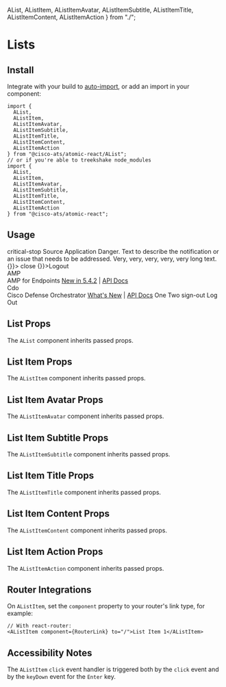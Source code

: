 
  AList,
  AListItem,
  AListItemAvatar,
  AListItemSubtitle,
  AListItemTitle,
  AListItemContent,
  AListItemAction
} from "./";

<Meta title="Components/Lists" component={AList} />

# Lists

## Install

Integrate with your build to [auto-import](?path=/docs/getting-started--page#integrating), or add an import in your component:

```
import {
  AList,
  AListItem,
  AListItemAvatar,
  AListItemSubtitle,
  AListItemTitle,
  AListItemContent,
  AListItemAction
} from "@cisco-ats/atomic-react/AList";
// or if you're able to treekshake node_modules
import {
  AList,
  AListItem,
  AListItemAvatar,
  AListItemSubtitle,
  AListItemTitle,
  AListItemContent,
  AListItemAction
} from "@cisco-ats/atomic-react";
```

## Usage

<Preview>
  <Story name="usage-1">
    <AList className="mr-2">
      <AListItem twoLine>
        <AListItemAvatar>
          <AIcon size={16} className="status-red--text">
            critical-stop
          </AIcon>
        </AListItemAvatar>
        <AListItemContent>
          <AListItemTitle>Source Application</AListItemTitle>
          <AListItemSubtitle>
            Danger. Text to describe the notification or an issue that needs to
            be addressed. Very, very, very, very, very long text.
          </AListItemSubtitle>
        </AListItemContent>
        <AListItemAction>
          <AButton tertiaryAlt icon onClick={() => {}}>
            <AIcon size={10}>close</AIcon>
          </AButton>
        </AListItemAction>
      </AListItem>
      <ADivider light className="ma-0" />
      <AListItem onClick={() => {}}>Logout</AListItem>
    </AList>
  </Story>
  <Story name="usage-2">
    <AList className="ml-2 mr-2 pl-2">
      <AListItem twoLine>
        <AListItemAvatar className="ma-2 ml-0">
          <div
            className="d-flex align-center justify-center"
            style={{
              width: 48,
              height: 48,
              color: "#f2f2f2",
              borderRadius: 4,
              backgroundColor: "#750b76"
            }}>
            AMP
          </div>
        </AListItemAvatar>
        <AListItemContent>
          <AListItemTitle>AMP for Endpoints</AListItemTitle>
          <AListItemSubtitle>
            <a href="#">New in 5.4.2</a> | <a href="#">API Docs</a>
          </AListItemSubtitle>
        </AListItemContent>
      </AListItem>
      <ADivider light className="ma-0" />
      <AListItem twoLine>
        <AListItemAvatar className="ma-2 ml-0">
          <div
            className="d-flex align-center justify-center ma-0"
            style={{
              width: 48,
              height: 48,
              color: "#f2f2f2",
              borderRadius: 4,
              backgroundColor: "#191970"
            }}>
            Cdo
          </div>
        </AListItemAvatar>
        <AListItemContent>
          <AListItemTitle>Cisco Defense Orchestrator</AListItemTitle>
          <AListItemSubtitle>
            <a href="#">What's New</a> | <a href="#">API Docs</a>
          </AListItemSubtitle>
        </AListItemContent>
      </AListItem>
    </AList>
  </Story>
  <Story name="usage-3">
    <AList className="ml-2">
      <AListItem href="#" target="_blank">
        One
      </AListItem>
      <AListItem href="#" target="_blank">
        Two
      </AListItem>
      <AListItem twoLine href="#" target="_blank">
        <AListItemAvatar>
          <AIcon size={16}>sign-out</AIcon>
        </AListItemAvatar>
        <AListItemContent>Log Out</AListItemContent>
      </AListItem>
    </AList>
  </Story>
</Preview>

## List Props

The `AList` component inherits passed props.

<Props of={AList} />

## List Item Props

The `AListItem` component inherits passed props.

<Props of={AListItem} />

## List Item Avatar Props

The `AListItemAvatar` component inherits passed props.

<Props of={AListItemAvatar} />

## List Item Subtitle Props

The `AListItemSubtitle` component inherits passed props.

<Props of={AListItemSubtitle} />

## List Item Title Props

The `AListItemTitle` component inherits passed props.

<Props of={AListItemTitle} />

## List Item Content Props

The `AListItemContent` component inherits passed props.

<Props of={AListItem} />

## List Item Action Props

The `AListItemAction` component inherits passed props.

<Props of={AListItemAction} />

## Router Integrations

On `AListItem`, set the `component` property to your router's link type, for example:

```
// With react-router:
<AListItem component={RouterLink} to="/">List Item 1</AListItem>
```

## Accessibility Notes

The `AListItem` `click` event handler is triggered both by the `click` event and by the `keyDown` event for the `Enter` key.
